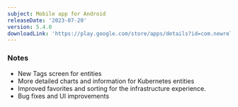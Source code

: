 ```yaml
---
subject: Mobile app for Android
releaseDate: '2023-07-20'
version: 5.4.0
downloadLink: 'https://play.google.com/store/apps/details?id=com.newrelic.rpm'
---
```


### Notes

- New Tags screen for entities
- More detailed charts and information for Kubernetes entities
- Improved favorites and sorting for the infrastructure experience.
- Bug fixes and UI improvements
